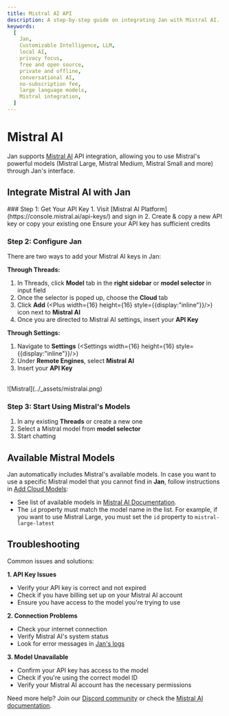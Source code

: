 ```yaml
---
title: Mistral AI API
description: A step-by-step guide on integrating Jan with Mistral AI.
keywords:
  [
    Jan,
    Customizable Intelligence, LLM,
    local AI,
    privacy focus,
    free and open source,
    private and offline,
    conversational AI,
    no-subscription fee,
    large language models,
    Mistral integration,
  ]
---
```



# Mistral AI

Jan supports [Mistral AI](https://mistral.ai/) API integration, allowing you to use Mistral's powerful models (Mistral Large, Mistral Medium, Mistral Small and more) through Jan's interface.

## Integrate Mistral AI with Jan

<Steps>
### Step 1: Get Your API Key
1. Visit [Mistral AI Platform](https://console.mistral.ai/api-keys/) and sign in
2. Create & copy a new API key or copy your existing one

<Callout type='info'>
Ensure your API key has sufficient credits
</Callout>

### Step 2: Configure Jan
There are two ways to add your Mistral AI keys in Jan:

**Through Threads:**
1. In Threads, click **Model** tab in the **right sidebar** or **model selector** in input field
2. Once the selector is poped up, choose the **Cloud** tab
3. Click **Add** (<Plus width={16} height={16} style={{display:"inline"}}/>) icon next to **Mistral AI**
4. Once you are directed to Mistral AI settings, insert your **API Key**

**Through Settings:**
1. Navigate to **Settings** (<Settings width={16} height={16} style={{display:"inline"}}/>)
2. Under **Remote Engines**, select **Mistral AI**
3. Insert your **API Key**

<br/>
![Mistral](../_assets/mistralai.png)
<br/>

### Step 3: Start Using Mistral's Models

1. In any existing **Threads** or create a new one
2. Select a Mistral model from **model selector**
3. Start chatting
</Steps>

## Available Mistral Models

Jan automatically includes Mistral's available models. In case you want to use a specific Mistral model that you cannot find in **Jan**, follow instructions in [Add Cloud Models](/docs/models/manage-models#add-models-1):
  - See list of available models in [Mistral AI Documentation](https://docs.mistral.ai/platform/endpoints).
  - The `id` property must match the model name in the list. For example, if you want to use Mistral Large, you must set the `id` property to `mistral-large-latest`

## Troubleshooting

Common issues and solutions:

**1. API Key Issues**
- Verify your API key is correct and not expired
- Check if you have billing set up on your Mistral AI account
- Ensure you have access to the model you're trying to use

**2. Connection Problems**
- Check your internet connection
- Verify Mistral AI's system status
- Look for error messages in [Jan's logs](/docs/troubleshooting#how-to-get-error-logs)

**3. Model Unavailable**
- Confirm your API key has access to the model
- Check if you're using the correct model ID
- Verify your Mistral AI account has the necessary permissions

Need more help? Join our [Discord community](https://discord.gg/FTk2MvZwJH) or check the [Mistral AI documentation](https://docs.mistral.ai/).